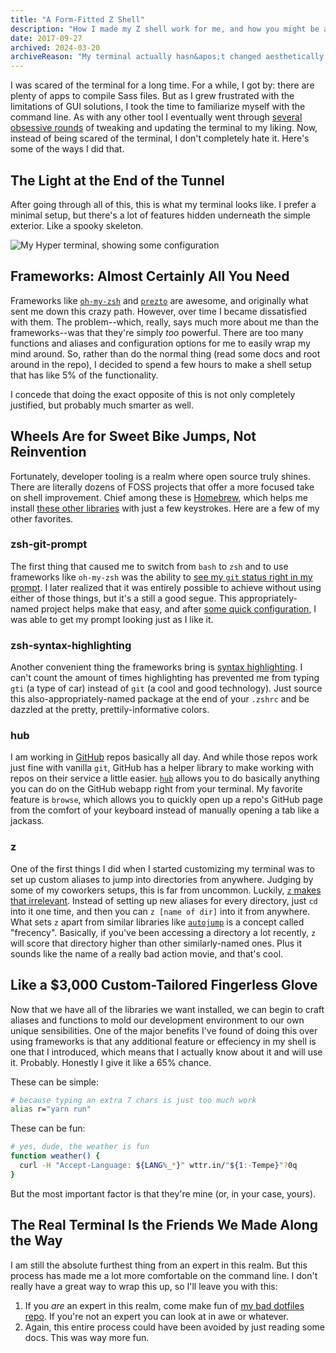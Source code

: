 ```yaml
---
title: "A Form-Fitted Z Shell"
description: "How I made my Z shell work for me, and how you might be able to maybe make yours work for you too."
date: 2017-09-27
archived: 2024-03-20
archiveReason: "My terminal actually hasn&apos;t changed aesthetically very much since I published this blog post, but the tooling behind the scenes has. Also Zsh went and became the full-on default shell for macOS."
---
```


I was scared of the terminal for a long time. For a while, I got by: there are plenty of apps to compile Sass files. But as I grew frustrated with the limitations of GUI solutions, I took the time to familiarize myself with the command line. As with any other tool I eventually went through [several obsessive rounds](https://twitter.com/lowmess/status/903714807022469120) of tweaking and updating the terminal to my liking. Now, instead of being scared of the terminal, I don't completely hate it. Here's some of the ways I did that.

## The Light at the End of the Tunnel

After going through all of this, this is what my terminal looks like. I prefer a minimal setup, but there's a lot of features hidden underneath the simple exterior. Like a spooky skeleton.

![My Hyper terminal, showing some configuration](./images/z-shell-result.png)

## Frameworks: Almost Certainly All You Need

Frameworks like [`oh-my-zsh`](http://ohmyz.sh/) and [`prezto`](https://github.com/sorin-ionescu/prezto) are awesome, and originally what sent me down this crazy path. However, over time I became dissatisfied with them. The problem--which, really, says much more about me than the frameworks--was that they're simply _too_ powerful. There are too many functions and aliases and configuration options for me to easily wrap my mind around. So, rather than do the normal thing (read some docs and root around in the repo), I decided to spend a few hours to make a shell setup that has like 5% of the functionality.

I concede that doing the exact opposite of this is not only completely justified, but probably much smarter as well.

## Wheels Are for Sweet Bike Jumps, Not Reinvention

Fortunately, developer tooling is a realm where open source truly shines. There are literally dozens of FOSS projects that offer a more focused take on shell improvement. Chief among these is [Homebrew](https://brew.sh/), which helps me install [these other libraries](https://github.com/unixorn/awesome-zsh-plugins#plugins) with just a few keystrokes. Here are a few of my other favorites.

### zsh-git-prompt

The first thing that caused me to switch from `bash` to `zsh` and to use frameworks like `oh-my-zsh` was the ability to [see my `git` status right in my prompt](https://github.com/olivierverdier/zsh-git-prompt). I later realized that it was entirely possible to achieve without using either of those things, but it's a still a good segue. This appropriately-named project helps make that easy, and after [some quick configuration](https://github.com/lowmess/dotfiles/blob/e7bc15f22ba756a0106285229e0c930ee4f6dd0a/.zshrc#L24-L41), I was able to get my prompt looking just as I like it.

### zsh-syntax-highlighting

Another convenient thing the frameworks bring is [syntax highlighting](https://github.com/zsh-users/zsh-syntax-highlighting). I can't count the amount of times highlighting has prevented me from typing `gti` (a type of car) instead of `git` (a cool and good technology). Just source this also-appropriately-named package at the end of your `.zshrc` and be dazzled at the pretty, prettily-informative colors.

### hub

I am working in [GitHub](https://github.com) repos basically all day. And while those repos work just fine with vanilla `git`, GitHub has a helper library to make working with repos on their service a little easier. [`hub`](https://hub.github.com) allows you to do basically anything you can do on the GitHub webapp right from your terminal. My favorite feature is `browse`, which allows you to quickly open up a repo's GitHub page from the comfort of your keyboard instead of manually opening a tab like a jackass.

### z

One of the first things I did when I started customizing my terminal was to set up custom aliases to jump into directories from anywhere. Judging by some of my coworkers setups, this is far from uncommon. Luckily, [`z` makes that irrelevant](https://github.com/rupa/z). Instead of setting up new aliases for every directory, just `cd` into it one time, and then you can `z [name of dir]` into it from anywhere. What sets `z` apart from similar libraries like [`autojump`](https://github.com/wting/autojump) is a concept called "frecency". Basically, if you've been accessing a directory a lot recently, `z` will score that directory higher than other similarly-named ones. Plus it sounds like the name of a really bad action movie, and that's cool.

## Like a \$3,000 Custom-Tailored Fingerless Glove

Now that we have all of the libraries we want installed, we can begin to craft aliases and functions to mold our development environment to our own unique sensibilities. One of the major benefits I've found of doing this over using frameworks is that any additional feature or effeciency in my shell is one that I introduced, which means that I actually know about it and will use it. Probably. Honestly I give it like a 65% chance.

These can be simple:

```bash
# because typing an extra 7 chars is just too much work
alias r="yarn run"
```

These can be fun:

```bash
# yes, dude, the weather is fun
function weather() {
  curl -H "Accept-Language: ${LANG%_*}" wttr.in/"${1:-Tempe}"?0q
}
```

But the most important factor is that they're mine (or, in your case, yours).

## The Real Terminal Is the Friends We Made Along the Way

I am still the absolute furthest thing from an expert in this realm. But this process has made me a lot more comfortable on the command line. I don't really have a great way to wrap this up, so I'll leave you with this:

1. If you _are_ an expert in this realm, come make fun of [my bad dotfiles repo](https://github.com/lowmess/dotfiles). If you're not an expert you can look at in awe or whatever.
1. Again, this entire process could have been avoided by just reading some docs. This was way more fun.
